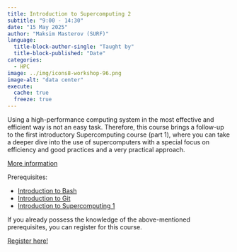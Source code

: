 ```yaml
---
title: Introduction to Supercomputing 2 
subtitle: "9:00 - 14:30"
date: "15 May 2025"
author: "Maksim Masterov (SURF)"
language: 
  title-block-author-single: "Taught by"
  title-block-published: "Date"
categories:
  - HPC
image: ../img/icons8-workshop-96.png
image-alt: "data center"
execute: 
  cache: true
  freeze: true
---
```


Using a high-performance computing system in the most effective and efficient way is not an easy task. Therefore, this course brings a follow-up to the first introductory Supercomputing course (part 1), where you can take a deeper dive into the use of supercomputers with a special focus on efficiency and good practices and a very practical approach.

[More information](https://eurocc-netherlands.nl/portfolio/introduction-to-supercomputing-part-2/)

Prerequisites: 

- [Introduction to Bash](./day-1.qmd)
- [Introduction to Git](./day-2.qmd)
- [Introduction to Supercomputing 1](./day-3.qmd)

If you already possess the knowledge of the above-mentioned prerequisites, you can register for this course.

<a href="https://bookings.uu.nl/event/4346942" class="button">Register here!</a>